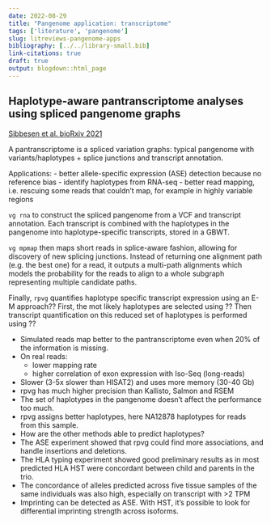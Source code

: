 ```yaml
---
date: 2022-08-29
title: "Pangenome application: transcriptome"
tags: ['literature', 'pangenome']
slug: litreviews-pangenome-apps
bibliography: [../../library-small.bib]
link-citations: true
draft: true
output: blogdown::html_page
---
```


## Haplotype-aware pantranscriptome analyses using spliced pangenome graphs

[Sibbesen et al. bioRxiv 2021](https://doi.org/10.1101/2021.03.26.437240)

A pantranscriptome is a spliced variation graphs: typical pangenome with variants/haplotypes + splice junctions and transcript annotation.

Applications:
- better allele-specific expression (ASE) detection because no reference bias
- identify haplotypes from RNA-seq
- better read mapping, i.e. rescuing some reads that couldn't map, for example in highly variable regions

`vg rna` to construct the spliced pangenome from a VCF and transcript annotation.
Each transcript is combined with the haplotypes in the pangenome into haplotype-specific transcripts, stored in a GBWT.

`vg mpmap` then maps short reads in splice-aware fashion, allowing for discovery of new splicing junctions.
Instead of returning one alignment path (e.g. the best one) for a read, it outputs a multi-path alignments which models the probability for the reads to align to a whole subgraph representing multiple candidate paths.

Finally, `rpvg` quantifies haplotype specific transcript expression using an E-M approach??
First, the mot likely haplotypes are selected using ??
Then transcript quantification on this reduced set of haplotypes is performed using ??

- Simulated reads map better to the pantranscriptome even when 20% of the information is missing.
- On real reads:
    - lower mapping rate
    - higher correlation of exon expression with Iso-Seq (long-reads)
- Slower (3-5x slower than HISAT2) and uses more memory (30-40 Gb)
- rpvg has much higher precision than Kallisto, Salmon and RSEM
- The set of haplotypes in the pangenome doesn't affect the performance too much.
- rpvg assigns better haplotypes, here NA12878 haplotypes for reads from this sample.
- How are the other methods able to predict haplotypes?
- The ASE experiment showed that rpvg could find more associations, and handle insertions and deletions.
- The HLA typing experiment showed good preliminary results as in most predicted HLA HST were concordant between child and parents in the trio.
- The concordance of alleles predicted across five tissue samples of the same individuals was also high, especially on transcript with >2 TPM
- Imprinting can be detected as ASE. With HST, it's possible to look for differential imprinting strength across isoforms.
